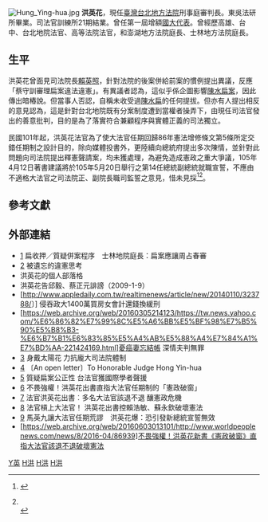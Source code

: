{{多個問題|
{{Expert|time=2011-03-09}}
{{rewrite|time=2010-12-02T15:37:05+00:00}}
{{tone|time=2010-12-02T15:37:05+00:00}}
}}
[[File:Hung_Ying-hua.jpg|thumb]]
'''洪英花'''{{bd|||}}，現任[[臺灣台北地方法院|臺灣台北地方法院]]刑事庭審判長。東吳法研所畢業。司法官訓練所21期結業。曾任第一屆增額[[國大代表|國大代表]]。曾經歷高雄、台中、台北地院法官、高等法院法官，和澎湖地方法院庭長、士林地方法院庭長。

== 生平 ==
洪英花曾面見司法院長[[賴英照|賴英照]]，針對法院的後案併給前案的慣例提出異議，反應「蔡守訓審理扁案違法違憲」。有異議者認為，這似乎係企圖影響[[國務機要費案|陳水扁案]]，因此傳出暗樁說。但當事人否認，自稱未收受過[[陳水扁|陳水扁]]的任何提拔。但亦有人提出相反的意見認為，這是針對台北地院既有分案制度遭到當權者操弄下，由現任司法官發出的善意批判，目的是為了落實符合兼顧程序與實體正義的司法獨立。

民國101年起，洪英花法官為了使大法官任期回歸86年憲法增修條文第5條所定交錯任期制之設計目的，除向媒體投書外，更陸續向總統府提出多次陳情，並針對此問題向司法院提出釋憲聲請案，均未獲處理，為避免造成憲政之重大爭議，105年4月12日著書建議將於105年5月20日舉行之第14任總統副總統就職宣誓，不應由不適格大法官之司法院正、副院長職司監誓之意見，惜未見採<ref>{{cite news  | language =  | author =  | coauthors =  | url =http://www.libertytimes.com.tw/2008/new/dec/30/today-o1.htm  | title =【自由廣場】蔡守訓審理扁案違法違憲  | work =  | publisher =[[自由時報|自由時報]]  | pages =  | date =2008-12-30  | accessdate =2009-09-16  | archive-date =2013-03-29  | archive-url =https://web.archive.org/web/20130329122716/http://www.libertytimes.com.tw/2008/new/dec/30/today-o1.htm  | dead-url =no  }}</ref><ref>{{cite news | language =  | author =  | coauthors =  | url =  | title =駁斥「法定法官原則為我國法律未明定」  | work =  | publisher =玉山週報  | pages =  | date =2009-07-23  | accessdate =  }}<br/>{{cite web  | language =  | publisher =  | title =駁斥「法定法官原則為我國法律未明定」  | url =http://yinghuahung.blogspot.com/2009/07/blog-post.html  | author =洪英花  | date =  | accessdate =  | archive-date =2019-08-13  | archive-url =https://web.archive.org/web/20190813140936/http://yinghuahung.blogspot.com/2009/07/blog-post.html  | dead-url =no  }}</ref>。

==參考文獻==
{{Reflist}}

==外部連結==
{{Wikisource|總統令 (民國100年2月14日)}}
* [http://www.nownews.com/2009/01/01/91-2389151.htm] {{Wayback|url=http://www.nownews.com/2009/01/01/91-2389151.htm |date=20090624014848 }} 扁收押／質疑併案程序　士林地院庭長：扁案應讓周占春審
* [http://www.libertytimes.com.tw/2006/new/nov/5/today-o1.htm] {{Wayback|url=http://www.libertytimes.com.tw/2006/new/nov/5/today-o1.htm |date=20110314190207 }} 被遺忘的違憲思考
* [http://yinghuahung.blogspot.com ] {{Wayback|url=http://yinghuahung.blogspot.com/ |date=20200206185334 }}洪英花的個人部落格
* [http://www.libertytimes.com.tw/2009/new/jan/9/today-p1.htm ] {{Wayback|url=http://www.libertytimes.com.tw/2009/new/jan/9/today-p1.htm |date=20090525050654 }}洪英花告邱毅、蔡正元誹謗（2009-1-9）
* [http://www.appledaily.com.tw/realtimenews/article/new/20140110/323788/〕] {{Wayback|url=http://www.appledaily.com.tw/realtimenews/article/new/20140110/323788/ |date=20160304100321 }}侵吞政大1400萬買房女會計還錢換緩刑
* [https://web.archive.org/web/20160305214123/https://tw.news.yahoo.com/%E6%86%82%E7%99%8C%E5%A6%BB%E5%BF%98%E7%B5%90%E5%B8%B3-%E6%B7%B1%E6%83%85%E5%A4%AB%E5%88%A4%E7%84%A1%E7%BD%AA-221424169.html]憂癌妻忘結帳 深情夫判無罪
* [http://news.ltn.com.tw/news/society/paper/651132/print] {{Wayback|url=http://news.ltn.com.tw/news/society/paper/651132/print |date=20191130134944 }}身戴太陽花 力抗龐大司法院體制
* [http://www.taipeitimes.com/News/editorials/archives/2013/02/20/2003555224] {{Wayback|url=http://www.taipeitimes.com/News/editorials/archives/2013/02/20/2003555224 |date=20210211053439 }}〔An open letter〕To Honorable Judge Hong Yin-hua
* [http://www.voachinese.com/content/bian-case-20130221/1607823.html] {{Wayback|url=http://www.voachinese.com/content/bian-case-20130221/1607823.html |date=20160305002050 }}質疑扁案公正性 台法官獲國際學者聲援
* [http://news.ltn.com.tw/news/society/breakingnews/1661791] {{Wayback|url=http://news.ltn.com.tw/news/society/breakingnews/1661791 |date=20191130164728 }}不畏強權！洪英花出書直指大法官任期制的「憲政破窗」
* [http://news.ltn.com.tw/news/society/paper/978734] {{Wayback|url=http://news.ltn.com.tw/news/society/paper/978734 |date=20191111092705 }}法官洪英花出書︰多名大法官該退不退 釀憲政危機
* [http://news.tvbs.com.tw/local/news-648850/] {{Wayback|url=http://news.tvbs.com.tw/local/news-648850/ |date=20160425212500 }}法官槓上大法官！ 洪英花出書控賴浩敏、蘇永欽破壞憲法
* [http://www.setn.com/News.aspx?NewsID=137638] {{Wayback|url=http://www.setn.com/News.aspx?NewsID=137638 |date=20170305063225 }}馬英九讓大法官任期荒謬　洪英花爆：恐引發新總統宣誓無效
* [https://web.archive.org/web/20160603013101/http://www.worldpeoplenews.com/news/8/2016-04/86939]不畏強權！洪英花新書《憲政破窗》直指大法官該退不退破壞憲法

[[Category:洪姓|Y英]]
[[Category:第1屆國民大會增額代表|H洪]]
[[Category:中華民國法官|H洪]]
[[Category:東吳大學校友|H洪]]